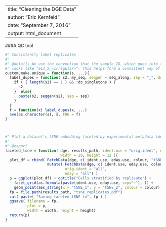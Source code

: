 
---
title: "Cleaning the DGE Data"
author: "Eric Kernfeld"
date: "September 7, 2016"
output: html_document
---


###A QC tool

```r
#' Consistently label replicates
#'
#' @details We use the convention that the sample ID, which goes into the orig.ident variable,
#' looks like "e13_5_<irregular>". This helps form a consistent way of labeling replicates.
custom.make.unique = function(s, ...){
  label_dupes = function( s2, my_seq, seqgen = seq_along, sep = "_", do_singletons = F ) {
    if ( ( length(s2) == 1 ) && !do_singletons ) {
      s2
    }  else{
      paste(s2, seqgen(s2), sep = sep)
    }
  }
  f = function(x) label_dupes(x, ...)
  ave(as.character(s), s, FUN = f)
} 



#' Plot a dataset's tSNE embedding faceted by experimental metadata (default replicate and eday).
#'
#' @export
faceted_tsne = function( dge, results_path, ident.use = "orig.ident", eday.use = "eday", colour = "eday", 
                         width = 20, height = 12 ){
  plot_df = rbind( FetchData(dge, c( ident.use, eday.use, colour, "tSNE_1", "tSNE_2" ) ),
                   mutate( FetchData(dge, c( ident.use, eday.use, colour, "tSNE_1", "tSNE_2" ) ), 
                           orig.ident = "all", 
                           eday = "all") )
  p = ggplot(plot_df) + ggtitle("Cells stratified by replicate") + 
    facet_grid(as.formula(paste(ident.use, eday.use, sep="~"), )) + 
    geom_point(aes_string(x = "tSNE_1", y = "tSNE_2", colour = colour), size = 0.2) 
  fp = file.path(results_path, "tsne_replicates.pdf")
  cat( paste( "Saving faceted tSNE to", fp ) )
  ggsave( filename = fp, 
          plot = p, 
          width = width, height = height)
  return(p)
}
```

